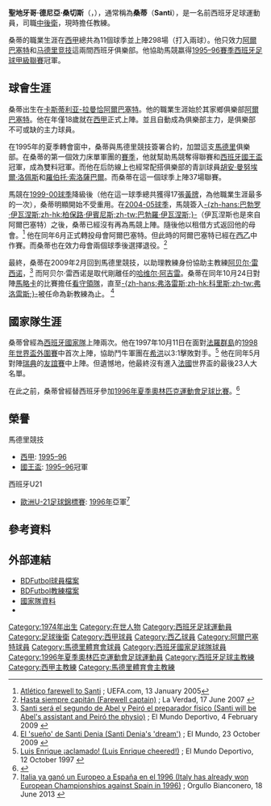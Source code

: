 {{NoteTA
|G1=football
|G2=laliga
|G3=西甲
|T=zh-hans:圣地亚哥·德尼亚;zh-hk:辛迪亞高·丹尼亞;zh-tw:聖地牙哥·德尼亞;
|1=zh-hans:桑蒂;zh-hk:辛迪;zh-tw:桑蒂;
|2=zh-hans:马竞;zh-hk:馬體會;zh-tw:馬競;
|3=zh-hans:圣地亚哥·德尼亚·桑切斯;zh-hk:辛迪亞高·丹尼亞·山齊士;zh-tw:聖地牙哥·德尼亞·桑切斯;
|4=zh-hans:教练;zh-hk:領隊;zh-tw:教練;
|5=zh-hans:俱乐部;zh-hk:球會;zh-tw:俱樂部;
|6=zh-hans:伊瓦涅斯;zh-hk:伊賓尼斯;zh-tw:伊瓦涅斯;
}}
{{Infobox football biography
| name = 桑蒂<br>Santi
| image = 
| fullname = Santiago Denia Sánchez
| birth_date = {{birth date and age|1974|3|9|df=y}}
| birth_place = [[西班牙|西班牙]][[阿爾巴塞特|阿爾巴塞特]]
| height = {{height|m=1.82}}
| position = [[後衛_(足球)#中後衛|中後衛]]
| currentclub = [[西班牙17歲以下國家足球隊|西班牙U17]]（教練）
| youthyears1 = | youthclubs1 = [[阿爾巴塞特足球會|阿爾巴塞特]]
| years1 = 1992–1995 | clubs1 = [[阿爾巴塞特足球會|阿爾巴塞特]] | caps1 = 98 | goals1 = 2
| years2 = 1995–2004 | clubs2 = [[马德里竞技俱乐部|马德里竞技]] | caps2 = 226 | goals2 = 7
| years3 = 2005–2007 | clubs3 = [[阿爾巴塞特足球會|阿爾巴塞特]] | caps3 = 38 | goals3 = 1  
| totalcaps = 362 | totalgoals = 10
| nationalyears1 = 1991 | nationalteam1 = [[西班牙18歲以下國家足球隊|西班牙U18]] | nationalcaps1 = 1 | nationalgoals1 = 0 
| nationalyears2 = 1992–1996 | nationalteam2 = [[西班牙21歲以下國家足球隊|西班牙U21]] | nationalcaps2 = 27 | nationalgoals2 = 0
| nationalyears3 = 1996 | nationalteam3 = [[西班牙23歲以下國家足球隊|西班牙U23]] | nationalcaps3 = 3 | nationalgoals3 = 1
| nationalyears4 = 1997–1998 | nationalteam4 = [[西班牙國家足球隊|西班牙]] | nationalcaps4 = 2 | nationalgoals4 = 0 
| manageryears1 = 2009 | managerclubs1 = [[马德里竞技俱乐部|马德里竞技]]（助理教練） 
| manageryears2 = 2009 | managerclubs2 = [[马德里竞技俱乐部|马德里竞技]] 
| manageryears3 = 2010– | managerclubs3 = [[西班牙16歲以下國家足球隊|西班牙U16]]
| manageryears4 = 2011– | managerclubs4 = [[西班牙17歲以下國家足球隊|西班牙U17]]
}}
{{Spanish name|Denia|Sánchez}}
'''聖地牙哥·德尼亞·桑切斯'''（{{lang-es|'''Santiago Denia Sánchez'''}}，{{bd|1974年|3月9日|catidx=Denia, Santiago}}），通常稱為'''桑蒂'''（'''Santi'''），是一名前西班牙足球運動員，司職[[後衛_(足球)#中後衛|中後衛]]，現時擔任教練。

桑蒂的職業生涯在[[西甲|西甲]]總共為11個球季並上陣298場（打入兩球）。他只效力[[阿爾巴塞特足球會|阿爾巴塞特]]和[[马德里竞技俱乐部|马德里竞技]]這兩間西班牙俱樂部。他協助馬競嬴得[[1995–96賽季西班牙足球甲級聯賽|1995–96賽季西班牙足球甲級聯賽]]冠軍。

==球會生涯==
桑蒂出生在[[卡斯蒂利亚-拉曼恰|卡斯蒂利亚-拉曼恰]][[阿爾巴塞特|阿爾巴塞特]]。他的職業生涯始於其家鄉俱樂部[[阿爾巴塞特足球會|阿爾巴塞特]]。他在年僅18歲就在[[西甲|西甲]]正式上陣。並且自動成為俱樂部主力，是俱樂部不可或缺的主力球員。

在1995年的夏季轉會窗中，桑蒂與馬德里競技簽署合約，加盟這支[[馬德里|馬德里]]俱樂部。在桑蒂的第一個效力床單軍團的[[1995–96賽季西班牙足球甲級聯賽|賽季]]，他就幫助馬競奪得聯賽和[[西班牙國王盃|西班牙國王盃]]冠軍，成為雙料冠軍。而他在后防線上也經常配搭俱樂部的青訓球員[[胡安·曼努埃爾·洛佩斯|胡安·曼努埃爾·洛佩斯]]和[[羅伯托·索洛薩巴爾|羅伯托·索洛薩巴爾]]。而桑蒂在這一個球季上陣37場聯賽。

馬競在[[1999–2000賽季西班牙足球甲級聯賽|1999-00球季]]降級後（他在這一球季總共獲得17張[[黃牌|黃牌]]，為他職業生涯最多的一次），桑蒂明顯開始不受重用。在[[2004–05賽季西班牙足球甲級聯賽|2004-05球季]]，馬競簽入[[柏保路·伊賓尼斯|-{zh-hans:巴勃罗·伊瓦涅斯;zh-hk:柏保路·伊賓尼斯;zh-tw:巴勃羅·伊瓦涅斯;}-]]（伊瓦涅斯也是來自阿爾巴塞特）之後，桑蒂已經沒有再為馬競上陣。隨後他以租借方式返回他的母會。<ref>[http://www.uefa.com/memberassociations/news/newsid=273046.html Atlético farewell to Santi] {{Wayback|url=http://www.uefa.com/memberassociations/news/newsid=273046.html |date=20170519183608 }}; UEFA.com, 13 January 2005</ref> 他在同年6月正式轉投母會阿爾巴塞特。但此時的阿爾巴塞特已經在[[西乙|西乙]]中作賽。而桑蒂也在效力母會兩個球季後選擇退役。<ref>[http://www.laverdad.es/murcia/prensa/20070617/deportes_albacete/hasta-siempre-capitan_20070617.html Hasta siempre capitán (Farewell captain)] {{Wayback|url=http://www.laverdad.es/murcia/prensa/20070617/deportes_albacete/hasta-siempre-capitan_20070617.html |date=20160304102733 }}; La Verdad, 17 June 2007 {{es icon}}</ref>

最終，桑蒂在2009年2月回到馬德里競技，以助理教練身份協助主教練[[阿贝尔·雷西诺|阿贝尔·雷西诺]]，<ref>[http://www.mundodeportivo.com/web/gen/20090203/noticia_53632369528.html Santi será el segundo de Abel y Peiró el preparador físico (Santi will be Abel's assistant and Peiró the physio)] {{webarchive|url=https://web.archive.org/web/20120722092548/http://www.mundodeportivo.com/web/gen/20090203/noticia_53632369528.html |date=2012-07-22 }}; El Mundo Deportivo, 4 February 2009 {{es icon}}</ref> 而阿贝尔·雷西诺是取代剛離任的[[哈维尔·阿吉雷|哈维尔·阿吉雷]]。桑蒂在同年10月24日對陣[[皇家馬略卡|馬略卡]]的比賽擔任[[看守領隊|看守領隊]]，直至[[基克·桑切斯·弗洛雷斯|-{zh-hans:弗洛雷斯;zh-hk:科里斯;zh-tw:弗洛雷斯;}-]]被任命為新教練為止。 <ref>[http://www.elmundo.es/elmundodeporte/2009/10/23/futbol/1256302465.html El 'sueño' de Santi Denia (Santi Denia's 'dream')] {{Wayback|url=http://www.elmundo.es/elmundodeporte/2009/10/23/futbol/1256302465.html |date=20180514213745 }}; El Mundo, 23 October 2009 {{es icon}}</ref>

==國家隊生涯==
桑蒂曾經為[[西班牙國家足球隊|西班牙國家隊]]上陣兩次。他在1997年10月11日在面對[[法羅群島足球代表隊|法羅群島]]的[[1998年世界盃外圍賽|1998年世界盃外圍賽]]中首次上陣，協助鬥牛軍團在[[希洪|希洪]]以3:1擊敗對手。<ref>[http://hemeroteca.mundodeportivo.com/preview/1997/10/12/pagina-4/1387483/pdf.html Luis Enrique ¡aclamado! (Luis Enrique cheered!)] {{Wayback|url=http://hemeroteca.mundodeportivo.com/preview/1997/10/12/pagina-4/1387483/pdf.html |date=20181215082100 }}; El Mundo Deportivo, 12 October 1997 {{es icon}}</ref> 他在同年5月對陣[[瑞典國家足球隊|瑞典]]的[[友誼賽|友誼賽]]中上陣。但遺憾地，他最終沒有進入[[法國|法國]]世界盃的最後23人大名單。

在此之前，桑蒂曾經替西班牙參加[[1996年夏季奧林匹克運動會足球比賽|1996年夏季奧林匹克運動會足球比賽]]。<ref>{{FIFA player|162266|Santi}}</ref>

==榮譽==
;馬德里競技
*[[西甲|西甲]]: [[1995–96賽季西班牙足球甲級聯賽|1995–96]]
*[[西班牙國王盃|國王盃]]: [[1996年西班牙國王盃決賽|1995–96]]冠軍

;西班牙U21
*[[歐洲U-21足球錦標賽|歐洲U-21足球錦標賽]]: [[1996年歐洲U-21足球錦標賽|1996年]]亞軍<ref>[http://www.orgullobianconero.vavel.com/2013/06/18/italia-ya-gano-un-europeo-a-espana-en-el-1996/ Italia ya ganó un Europeo a España en el 1996 (Italy has already won European Championships against Spain in 1996)] {{webarchive|url=https://web.archive.org/web/20131113165559/http://www.orgullobianconero.vavel.com/2013/06/18/italia-ya-gano-un-europeo-a-espana-en-el-1996/ |date=2013-11-13 }}; Orgullo Bianconero, 18 June 2013 {{es icon}}</ref>

==參考資料==
{{reflist|colwidth=30em}}

==外部連結==
*[http://www.bdfutbol.com/en/j/j2455.html BDFutbol球員檔案] {{Wayback|url=http://www.bdfutbol.com/en/j/j2455.html |date=20201031221920 }} {{en icon}}
*[http://www.bdfutbol.com/en/l/l2455.html BDFutbol教練檔案] {{Wayback|url=http://www.bdfutbol.com/en/l/l2455.html |date=20190726122336 }} {{en icon}}
*[http://www.bdfutbol.com/en/p/j2455.html?cat=SEL 國家隊資料] {{Wayback|url=http://www.bdfutbol.com/en/p/j2455.html?cat=SEL |date=20170830003338 }} {{en icon}}
*{{NFT player|pid=11245|Santi}}

{{馬德里競技主教練}}

{{DEFAULTSORT:Santiago Denia}}
[[Category:1974年出生|Category:1974年出生]]
[[Category:在世人物|Category:在世人物]]
[[Category:西班牙足球運動員|Category:西班牙足球運動員]]
[[Category:足球後衛|Category:足球後衛]]
[[Category:西甲球員|Category:西甲球員]]
[[Category:西乙球員|Category:西乙球員]]
[[Category:阿爾巴塞特球員|Category:阿爾巴塞特球員]]
[[Category:馬德里體育會球員|Category:馬德里體育會球員]]
[[Category:西班牙國家足球隊球員|Category:西班牙國家足球隊球員]]
[[Category:1996年夏季奧林匹克運動會足球運動員|Category:1996年夏季奧林匹克運動會足球運動員]]
[[Category:西班牙足球主教練|Category:西班牙足球主教練]]
[[Category:西甲主教練|Category:西甲主教練]]
[[Category:馬德里體育會主教練|Category:馬德里體育會主教練]]